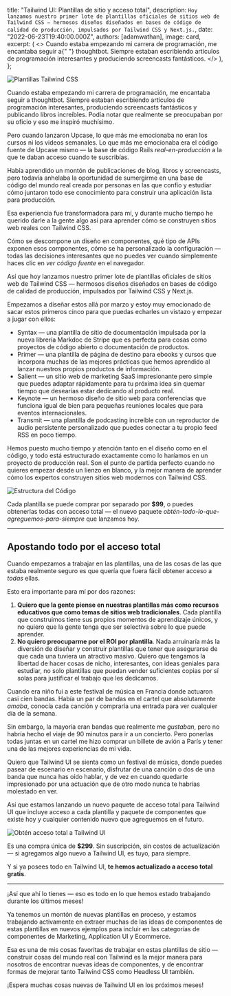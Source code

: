 
  title: "Tailwind UI: Plantillas de sitio y acceso total",
  description: `Hoy lanzamos nuestro primer lote de plantillas oficiales de sitios web de Tailwind CSS — hermosos diseños diseñados en bases de código de calidad de producción, impulsados por Tailwind CSS y Next.js.`,
  date: "2022-06-23T19:40:00.000Z",
  authors: [adamwathan],
  image: card,
  excerpt: (
    <>
      Cuando estaba empezando mi carrera de programación, me encantaba seguir a{" "}
      <Link href="https://thoughtbot.com/">thoughtbot</Link>. Siempre estaban escribiendo artículos de programación interesantes
      y produciendo screencasts fantásticos.
    </>
  ),
};

<Image alt="Plantillas Tailwind CSS" src={templates} />

Cuando estaba empezando mi carrera de programación, me encantaba seguir a <Link href="https://thoughtbot.com/">thoughtbot</Link>. Siempre estaban escribiendo artículos de programación interesantes, produciendo screencasts fantásticos y publicando libros increíbles. Podía notar que realmente se preocupaban por su oficio y eso me inspiró muchísimo.

Pero cuando lanzaron <Link href="https://thoughtbot.com/upcase">Upcase</Link>, lo que más me emocionaba no eran los cursos ni los videos semanales. Lo que más me emocionaba era el código fuente de Upcase mismo — la base de código Rails _real-en-producción_ a la que te daban acceso cuando te suscribías.

Había aprendido un montón de publicaciones de blog, libros y screencasts, pero todavía anhelaba la oportunidad de sumergirme en una base de código del mundo real creada por personas en las que confío y estudiar cómo juntaron todo ese conocimiento para construir una aplicación lista para producción.

Esa experiencia fue transformadora para mí, y durante mucho tiempo he querido darle a la gente algo así para aprender cómo se construyen sitios web reales con Tailwind CSS.

Cómo se descompone un diseño en componentes, qué tipo de APIs exponen esos componentes, cómo se ha personalizado la configuración — todas las decisiones interesantes que no puedes ver cuando simplemente haces clic en _ver código fuente_ en el navegador.

Así que hoy lanzamos nuestro primer lote de plantillas oficiales de sitios web de Tailwind CSS <Link href="https://tailwindui.com/templates"> </Link> — hermosos diseños diseñados en bases de código de calidad de producción, impulsados por Tailwind CSS y Next.js.

Empezamos a diseñar estos allá por marzo y estoy muy emocionado de sacar estos primeros cinco para que puedas echarles un vistazo y empezar a jugar con ellos:

- <Link href="https://syntax.tailwindui.com/">Syntax</Link> — una plantilla de sitio de documentación impulsada por la nueva librería <Link href="https://markdoc.io/"> Markdoc </Link> de Stripe que es perfecta para cosas como proyectos de código abierto o documentación de productos.
- <Link href="https://primer.tailwindui.com/">Primer</Link> — una plantilla de página de destino para ebooks y cursos que incorpora muchas de las mejores prácticas que hemos aprendido al lanzar nuestros propios productos de información.
- <Link href="https://salient.tailwindui.com/">Salient</Link> — un sitio web de marketing SaaS impresionante pero simple que puedes adaptar rápidamente para tu próxima idea sin quemar tiempo que desearías estar dedicando al producto real.
- <Link href="https://keynote.tailwindui.com/">Keynote</Link> — un hermoso diseño de sitio web para conferencias que funciona igual de bien para pequeñas reuniones locales que para eventos internacionales.
- <Link href="https://transmit.tailwindui.com/">Transmit</Link> — una plantilla de podcasting increíble con un reproductor de audio persistente personalizado que puedes conectar a tu propio feed RSS en poco tiempo.

Hemos puesto mucho tiempo y atención tanto en el diseño como en el código, y todo está estructurado exactamente como lo haríamos en un proyecto de producción real. Son el punto de partida perfecto cuando no quieres empezar desde un lienzo en blanco, y la mejor manera de aprender cómo los expertos construyen sitios web modernos con Tailwind CSS.

<Image alt="Estructura del Código" src={codeStructure} />

Cada plantilla se puede comprar por separado por **$99**, o puedes obtenerlas todas con <Link href="https://tailwindui.com/all-access">acceso total</Link> — el nuevo paquete _obtén-todo-lo-que-agreguemos-para-siempre_ que lanzamos hoy.

---

## Apostando todo por el acceso total

Cuando empezamos a trabajar en las plantillas, una de las cosas de las que estaba realmente seguro es que quería que fuera fácil obtener acceso a _todas_ ellas.

Esto era importante para mí por dos razones:

1.  **Quiero que la gente piense en nuestras plantillas más como recursos educativos que como temas de sitios web tradicionales**. Cada plantilla que construimos tiene sus propios momentos de aprendizaje únicos, y no quiero que la gente tenga que ser selectiva sobre lo que puede aprender.
2.  **No quiero preocuparme por el ROI por plantilla**. Nada arruinaría más la diversión de diseñar y construir plantillas que tener que asegurarse de que cada una tuviera un atractivo masivo. Quiero que tengamos la libertad de hacer cosas de nicho, interesantes, con ideas geniales para estudiar, no solo plantillas que puedan vender suficientes copias por sí solas para justificar el trabajo que les dedicamos.

Cuando era niño fui a este <Link href="https://en.concerts-metal.com/concert_-_Hellfest_2008-3308.html">festival de música</Link> en Francia donde actuaron casi cien bandas. Había un par de bandas en el cartel que absolutamente _amaba_, conocía cada canción y compraría una entrada para ver cualquier día de la semana.

Sin embargo, la mayoría eran bandas que realmente me _gustaban_, pero no habría hecho el viaje de 90 minutos para ir a un concierto. Pero ponerlas todas juntas en un cartel me hizo comprar un billete de avión a París y tener una de las mejores experiencias de mi vida.

Quiero que Tailwind UI se sienta como un festival de música, donde puedes pasear de escenario en escenario, disfrutar de una canción o dos de una banda que nunca has oído hablar, y de vez en cuando quedarte impresionado por una actuación que de otro modo nunca te habrías molestado en ver.

Así que estamos lanzando un nuevo paquete de <Link href="https://tailwindui.com/all-access">acceso total</Link> para Tailwind UI que incluye acceso a cada plantilla y paquete de componentes que existe hoy y cualquier contenido nuevo que agreguemos en el futuro.

<Image alt="Obtén acceso total a Tailwind UI" src={allAccess} />

Es una compra única de **$299**. Sin suscripción, sin costos de actualización — si agregamos algo nuevo a Tailwind UI, es tuyo, para siempre.

 Y si ya posees todo en Tailwind UI, **te hemos actualizado a acceso total gratis**.

---

¡Así que ahí lo tienes — eso es todo en lo que hemos estado trabajando durante los últimos meses!

Ya tenemos un montón de nuevas plantillas en proceso, y estamos trabajando activamente en extraer muchas de las ideas de componentes de estas plantillas en nuevos ejemplos para incluir en las categorías de componentes de Marketing, Application UI y Ecommerce.

Esa es una de mis cosas favoritas de trabajar en estas plantillas de sitio — construir cosas del mundo real con Tailwind es la mejor manera para nosotros de encontrar nuevas ideas de componentes, y de encontrar formas de mejorar tanto Tailwind CSS como Headless UI también.

¡Espera muchas cosas nuevas de Tailwind UI en los próximos meses!

